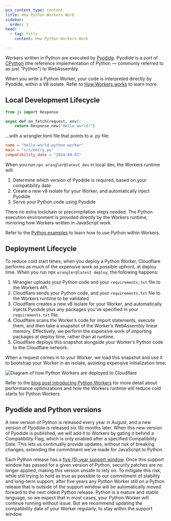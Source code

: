 ```yaml
---
pcx_content_type: content
title: How Python Workers Work
sidebar:
  order: 1
head:
  - tag: title
    content: How Python Workers Work

---
```



Workers written in Python are executed by [Pyodide](https://pyodide.org/en/stable/index.html). Pyodide is a port of [CPython](https://github.com/python) (the reference implementation of Python — commonly referred to as just "Python") to WebAssembly.

When you write a Python Worker, your code is interpreted directly by Pyodide, within a V8 isolate. Refer to [How Workers works](/workers/reference/how-workers-works/) to learn more.

## Local Development Lifecycle

```python
from js import Response

async def on_fetch(request, env):
    return Response.new("Hello world!")
```

…with a wrangler.toml file that points to a .py file:

```toml
name = "hello-world-python-worker"
main = "src/entry.py"
compatibility_date = "2024-04-01"
```

When you run `npx wrangler@latest dev` in local dev, the Workers runtime will:

1. Determine which version of Pyodide is required, based on your compatibility date
2. Create a new v8 isolate for your Worker, and automatically inject Pyodide
3. Serve your Python code using Pyodide

There no extra toolchain or precompilation steps needed. The Python execution environment is provided directly by the Workers runtime, mirroring how Workers written in JavaScript work.

Refer to the [Python examples](/workers/languages/python/examples/) to learn how to use Python within Workers.

## Deployment Lifecycle

To reduce cold start times, when you deploy a Python Worker, Cloudflare performs as much of the expensive work as possible upfront, at deploy time. When you run npx `wrangler@latest deploy`, the following happens:

1. Wrangler uploads your Python code and your `requirements.txt` file to the Workers API.
2. Cloudflare sends your Python code, and your `requirements.txt` file to the Workers runtime to be validated.
3. Cloudflare creates a new v8 isolate for your Worker, and automatically injects Pyodide plus any packages you’ve specified in your `requirements.txt` file.
4. Cloudflare scans the Worker’s code for import statements, execute them, and then take a snapshot of the Worker’s WebAssembly linear memory. Effectively, we perform the expensive work of importing packages at deploy time, rather than at runtime.
5. Cloudflare deploys this snapshot alongside your Worker’s Python code to the Cloudflare network.

<Render file="python-workers-beta-packages" product="workers" />

When a request comes in to your Worker, we load this snapshot and use it to bootstrap your Worker in an isolate, avoiding expensive initialization time:

![Diagram of how Python Workers are deployed to Cloudflare](~/assets/images/workers/languages/python/python-workers-deployment.png)

Refer to the [blog post introducing Python Workers](https://blog.cloudflare.com/python-workers) for more detail about performance optimizations and how the Workers runtime will reduce cold starts for Python Workers.

## Pyodide and Python versions

A new version of Python is released every year in August, and a new version of Pyodide is released six (6) months later. When this new version of Pyodide is published, we will add it to Workers by gating it behind a Compatibility Flag, which is only enabled after a specified Compatibility Date. This lets us continually provide updates, without risk of breaking changes, extending the commitment we’ve made for JavaScript to Python.

Each Python release has a [five (5) year support window](https://devguide.python.org/versions/). Once this support window has passed for a given version of Python, security patches are no longer applied, making this version unsafe to rely on. To mitigate this risk, while still trying to hold as true as possible to our commitment of stability and long-term support, after five years any Python Worker still on a Python release that is outside of the support window will be automatically moved forward to the next oldest Python release. Python is a mature and stable language, so we expect that in most cases, your Python Worker will continue running without issue. But we recommend updating the compatibility date of your Worker regularly, to stay within the support window.

